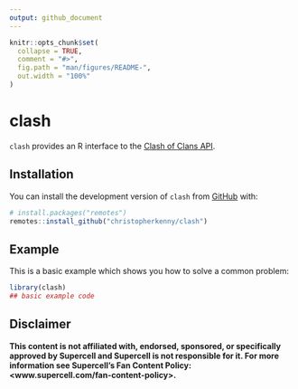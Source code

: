 ```yaml
---
output: github_document
---
```


<!-- README.md is generated from README.Rmd. Please edit that file -->

```r
knitr::opts_chunk$set(
  collapse = TRUE,
  comment = "#>",
  fig.path = "man/figures/README-",
  out.width = "100%"
)
```

# clash

<!-- badges: start -->
<!-- badges: end -->

`clash` provides an R interface to the [Clash of Clans
API](https://developer.clashofclans.com/#/).

## Installation

You can install the development version of `clash` from
[GitHub](https://github.com/) with:

``` r
# install.packages("remotes")
remotes::install_github("christopherkenny/clash")
```

## Example

This is a basic example which shows you how to solve a common problem:

```r
library(clash)
## basic example code
```


## Disclaimer

**This content is not affiliated with, endorsed, sponsored, or
specifically approved by Supercell and Supercell is not responsible for
it. For more information see Supercell’s Fan Content Policy:
\<www.supercell.com/fan-content-policy\>.**
